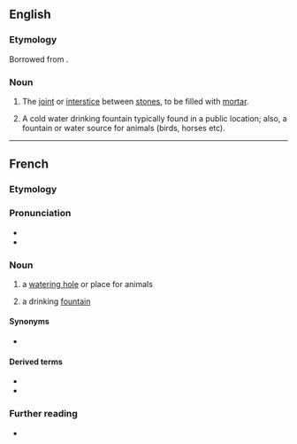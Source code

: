 ==English==

===Etymology===
Borrowed from {{bor|en|fr|abreuvoir||a [[watering]] place|notext=1}}.

===Noun===
{{en-noun}}

# {{lb|en|obsolete|Masonry}} The [[joint]] or [[interstice]] between [[stone]]s, to be filled with [[mortar]].
#: {{rfquotek|Gwilt}}
# {{lb|en|of humans}} A cold water drinking fountain typically found in a public location; also, a fountain or water source for animals (birds, horses etc).

----

==French==

===Etymology===
{{suffix|abreuver|oir|lang=fr}}

===Pronunciation===
* {{fr-IPA}}
* {{audio|Fr-abreuvoir.ogg|audio|lang=fr}}

===Noun===
{{fr-noun|m}}

# a [[watering hole]] or place for animals
# {{lb|fr|Canada|proscribed}} a drinking [[fountain]]

====Synonyms====
* {{sense|drinking fountain}} {{l|fr|fontaine}} {{qualifier|mostly Europe}}

====Derived terms====
* {{l|fr|abreuvoir à mouches}}
* {{l|fr|borne-abreuvoir}}

===Further reading===
* {{R:TLFi}}